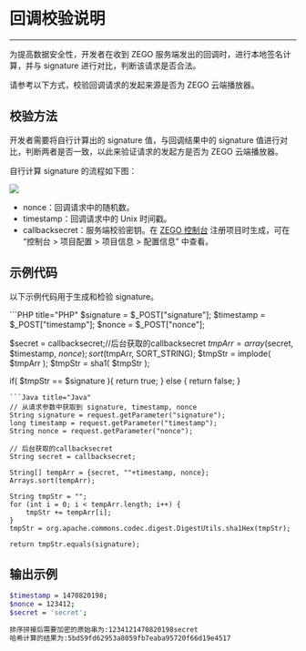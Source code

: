 
# 回调校验说明

---

为提高数据安全性，开发者在收到 ZEGO 服务端发出的回调时，进行本地签名计算，并与 signature 进行对比，判断该请求是否合法。

请参考以下方式，校验回调请求的发起来源是否为 ZEGO 云端播放器。

## 校验方法

开发者需要将自行计算出的 signature 值，与回调结果中的 signature 值进行对比，判断两者是否一致，以此来验证请求的发起方是否为 ZEGO 云端播放器。

自行计算 signature 的流程如下图：

<Frame width="auto" height="auto" >
  <img src="https://storage.zego.im/sdk-doc/Pics/server/Callback/encryptVerifyProcess.png" />
</Frame>

- nonce：回调请求中的随机数。
- timestamp：回调请求中的 Unix 时间戳。
- callbacksecret：服务端校验密钥。在 [ZEGO 控制台](https://console.zego.im) 注册项目时生成，可在 “控制台 > 项目配置 > 项目信息 > 配置信息” 中查看。

## 示例代码

以下示例代码用于生成和检验 signature。


<CodeGroup>
```PHP title="PHP"
  $signature = $_POST["signature"];
  $timestamp = $_POST["timestamp"];
  $nonce = $_POST["nonce"];

  $secret = callbacksecret;//后台获取的callbacksecret
  $tmpArr = array($secret, $timestamp, $nonce);
  sort($tmpArr, SORT_STRING);
  $tmpStr = implode( $tmpArr );
  $tmpStr = sha1( $tmpStr );

  if( $tmpStr == $signature ){
      return true;
  } else {
      return false;
  }
  ```
```Java title="Java"
  // 从请求参数中获取到 signature, timestamp, nonce
  String signature = request.getParameter("signature");
  long timestamp = request.getParameter("timestamp");
  String nonce = request.getParameter("nonce");

  // 后台获取的callbacksecret
  String secret = callbacksecret;

  String[] tempArr = {secret, ""+timestamp, nonce};
  Arrays.sort(tempArr);
            
  String tmpStr = "";
  for (int i = 0; i < tempArr.length; i++) {
      tmpStr += tempArr[i];
  }
  tmpStr = org.apache.commons.codec.digest.DigestUtils.sha1Hex(tmpStr);

  return tmpStr.equals(signature);
  ```
</CodeGroup>

## 输出示例

```bash
$timestamp = 1470820198;
$nonce = 123412;
$secret = 'secret';
	
排序拼接后需要加密的原始串为:1234121470820198secret
哈希计算的结果为:5bd59fd62953a8059fb7eaba95720f66d19e4517
```
